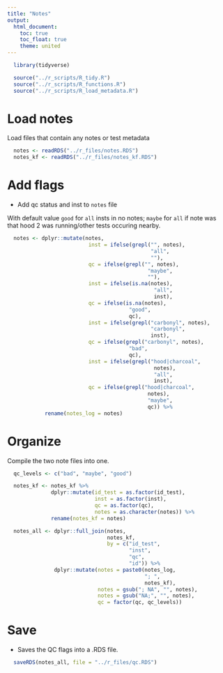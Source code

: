 ```yaml
---
title: "Notes"
output:
  html_document:
    toc: true
    toc_float: true
    theme: united
---
```


```r
  library(tidyverse)
```

```r
  source("../r_scripts/R_tidy.R")
  source("../r_scripts/R_functions.R")
  source("../r_scripts/R_load_metadata.R")
```

# Load notes

Load files that contain any notes or test metadata

```r
  notes <- readRDS("../r_files/notes.RDS")
  notes_kf <- readRDS("../r_files/notes_kf.RDS")
```

# Add flags

* Add qc status and inst to `notes` file

With default value `good` for `all` insts in no notes; `maybe` for `all` if note was that hood 2 was running/other tests occuring nearby.

```r
  notes <- dplyr::mutate(notes,
                          inst = ifelse(grepl("", notes),
                                              "all", 
                                              ""),
                          qc = ifelse(grepl("", notes),
                                             "maybe",
                                             ""),
                          inst = ifelse(is.na(notes),
                                               "all",
                                               inst),
                          qc = ifelse(is.na(notes),
                                       "good",
                                       qc),
                          inst = ifelse(grepl("carbonyl", notes),
                                              "carbonyl",
                                              inst),
                          qc = ifelse(grepl("carbonyl", notes),
                                       "bad",
                                       qc),
                          inst = ifelse(grepl("hood|charcoal",
                                               notes),
                                               "all",
                                               inst),
                          qc = ifelse(grepl("hood|charcoal",
                                             notes),
                                             "maybe",
                                             qc)) %>%
            rename(notes_log = notes)
```

# Organize 

Compile the two note files into one.

```r
  qc_levels <- c("bad", "maybe", "good")

  notes_kf <- notes_kf %>%
              dplyr::mutate(id_test = as.factor(id_test),
                            inst = as.factor(inst),
                            qc = as.factor(qc),
                            notes = as.character(notes)) %>%
              rename(notes_kf = notes)

  notes_all <- dplyr::full_join(notes, 
                                notes_kf,
                                by = c("id_test",
                                       "inst",
                                       "qc",
                                       "id")) %>%
               dplyr::mutate(notes = paste0(notes_log,
                                            "; ",
                                            notes_kf),
                             notes = gsub("; NA", "", notes),
                             notes = gsub("NA;", "", notes),
                             qc = factor(qc, qc_levels))
```

# Save

* Saves the QC flags into a .RDS file.

```r
  saveRDS(notes_all, file = "../r_files/qc.RDS")
```
